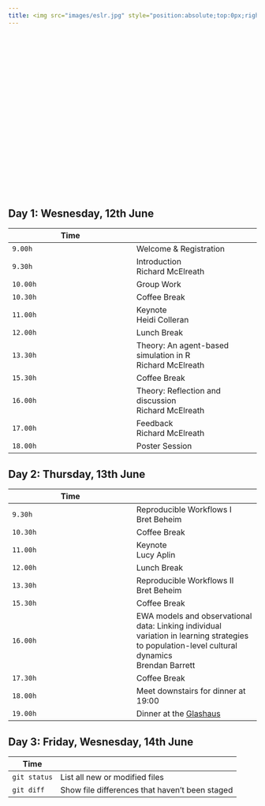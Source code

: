 ```yaml
---
title: <img src="images/eslr.jpg" style="position:absolute;top:0px;right:0px;" />
---
```


<br>
<br>
<br>
<br>
<br>
<br>
<br>
<br>
<br>
<br>
<br>
<br>
<br>
<br>
<br>
<br>
<br>
<br>
<br>

## Day 1: Wesnesday, 12th June

| Time |  |
| --- | --- |
| `9.00h` | Welcome & Registration|
| `9.30h` | Introduction <br> Richard McElreath |
| `10.00h` | Group Work|
| `10.30h` | Coffee Break|
| `11.00h` | Keynote <br> Heidi Colleran|
| `12.00h` | Lunch Break|
| `13.30h` | Theory: An agent-based simulation in R <br> Richard McElreath|
| `15.30h` | Coffee Break|
| `16.00h` | Theory: Reflection and discussion <br> Richard McElreath|
| `17.00h` | Feedback <br> Richard McElreath|
| `18.00h` | Poster Session|

## Day 2: Thursday, 13th June

| Time |  |
| --- | --- |
| `9.30h` | Reproducible Workflows I <br> Bret Beheim |
| `10.30h` | Coffee Break |
| `11.00h` | Keynote <br> Lucy Aplin|
| `12.00h` | Lunch Break|
| `13.30h` | Reproducible Workflows II <br> Bret Beheim |
| `15.30h` | Coffee Break|
| `16.00h` | EWA models and observational data: Linking individual variation in learning strategies to population-level cultural dynamics <br> Brendan Barrett |
| `17.30h` | Coffee Break|
| `18.00h` | Meet downstairs for dinner at 19:00 |
| `19.00h` | Dinner at the [Glashaus](https://www.glashaus-leipzig.de/index.html) |


## Day 3: Friday, Wesnesday, 14th June

| Time |  |
| --- | --- |
| `git status` | List all new or modified files |
| `git diff` | Show file differences that haven't been staged |






